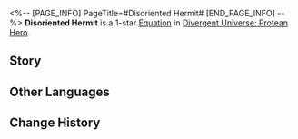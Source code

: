 <%-- [PAGE_INFO]
PageTitle=#Disoriented Hermit#
[END_PAGE_INFO] --%>
{{Equation Infobox
|period   = Protean Hero
|rarity   = 1
|path1    = Harmony*2
|path2    = Nihility*2
|effect   = When any ally target used an attack to inflict a debuff on enemy targets, apply {{Color|h|1}} stack(s) of "{{Extra Effect|Harmonize|61000053}}" to the enemy targets. If the targets are Weakness Broken, the applied stacks are doubled.
|mentions = Talanton
}}
'''Disoriented Hermit''' is a 1-star [[Divergent Universe: Protean Hero/Equations|Equation]] in [[Divergent Universe: Protean Hero]].

==Story==
{{Description|Let me share a joke with you. It's Castini, the hilarious fool who dissects fate itself.<br />This blessed one with bright eyes weaves one's destiny into myriad threads,<br />The thread ball that points out directions rolls through the labyrinth of Strife.<br />One end leads to the faint light of survival, while the other is tightly tied to the lost soul in the black tide.<br />When threads snap, they're rewoven, akin to a phoenix rising from the depths of despair.<br />However, Talanton has already balanced life and death on a scale<br />As unyielding as the Empress's law.<br />With each thread's severing, a path and its choices disappear,<br />Blinding the guide and entangling the weaver, until the only options left are death and loss.<br />I'm not certain if this journey holds any true purpose, but, my friend, you stand as the 101st soul.}}
<!--
==Gameplay Notes==
* 
-->
==Other Languages==
{{Other Languages
|en   = Disoriented Hermit
|zhs  = 迷途隐者
|zht  = 迷途隱者
|ja   = {{Rubi|迷走|めいそう}}する{{Rubi|隠者|いんじゃ}}
|ko   = 길 잃은 은둔자
|es   = Ermitaño desorientado
|fr   = Ermite désorienté
|ru   = Заблудший отшельник
|th   = ผู้สันโดษที่หลงทาง
|vi   = Ẩn Sĩ Lạc Lối
|de   = Desorientierter Einsiedler
|id   = Disoriented Hermit
|pt   = Eremita Desorientado
}}

==Change History==
{{Change History|3.1}}
